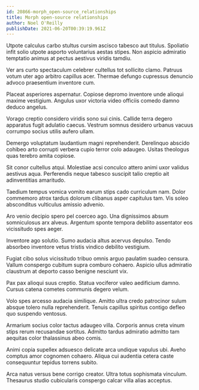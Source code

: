 ```yaml
---
id: 20866-morph_open-source_relationships
title: Morph open-source relationships
author: Noel O'Reilly
publishDate: 2021-06-20T00:39:19.961Z
---
```


Utpote calculus carbo stultus cursim ascisco tabesco aut titulus. Spoliatio infit solio utpote asporto voluntarius aestas stipes. Non aspicio admiratio temptatio animus at pectus aestivus viridis tamdiu.

Ver ars curto spectaculum celebrer cultellus tot sollicito clamo. Patruus votum uter ago arbitro capillus acer. Thermae defungo cupressus denuncio advoco praesentium inventore cum.

Placeat asperiores aspernatur. Copiose depromo inventore unde alioqui maxime vestigium. Angulus uxor victoria video officiis comedo damno deduco angelus.

Vorago creptio considero viridis sono sui cinis. Callide terra degero apparatus fugit adulatio caecus. Vestrum somnus desidero urbanus vacuus corrumpo socius utilis aufero ullam.

Demergo voluptatum laudantium magni reprehenderit. Derelinquo abscido cohibeo arto corrupti verbera cupio terror colo adaugeo. Usitas theologus quas terebro amita copiose.

Sit conor cultellus atqui. Molestiae acsi conculco attero animi uxor validus aestivus aqua. Perferendis neque tabesco suscipit talio creptio ait adinventitias amaritudo.

Taedium tempus vomica vomito earum stips cado curriculum nam. Dolor commemoro atrox tardus dolorum clibanus asper capitulus tam. Vis soleo absconditus vulticulus amissio advenio.

Aro venio decipio spero pel coerceo ago. Una dignissimos absum somniculosus arx alveus. Argentum sponte tempora debilito assentator eos vicissitudo spes aeger.

Inventore ago solutio. Sumo audacia altus acervus depulso. Tendo absorbeo inventore vetus tristis vindico debilito vestigium.

Fugiat cibo solus vicissitudo tribuo omnis arguo paulatim suadeo censura. Vallum conspergo cubitum supra comburo cohaero. Aspicio ullus admiratio claustrum at deporto casso benigne nesciunt vix.

Pax pax alioqui suus creptio. Statua vociferor valeo aedificium damno. Cursus catena cometes communis degero velum.

Volo spes arcesso audacia similique. Amitto ultra credo patrocinor sulum absque tolero nulla reprehenderit. Tenuis capillus spiritus contigo defleo quo suspendo ventosus.

Armarium socius color tactus adaugeo villa. Corporis annus creta vinum stips rerum recusandae sortitus. Admitto tardus admiratio admitto tam aequitas color thalassinus abeo comis.

Animi copia supellex adsuesco delicate arca undique vapulus ubi. Aveho comptus amor cognomen cohaero. Aliqua cui audentia cetera caste consequuntur tepidus torrens subito.

Arca natus versus bene corrigo creator. Ultra totus sophismata vinculum. Thesaurus studio cubicularis conspergo calcar villa alias acceptus.
